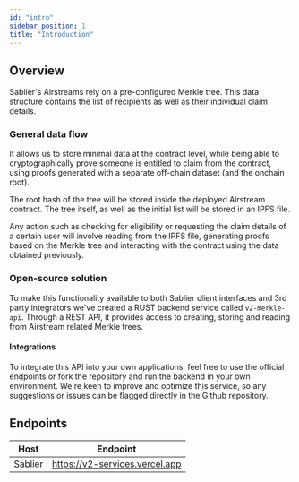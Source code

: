 ```yaml
---
id: "intro"
sidebar_position: 1
title: "Introduction"
---
```



## Overview

Sablier's Airstreams rely on a pre-configured Merkle tree. This data structure contains the list of recipients as well
as their individual claim details.

### General data flow

It allows us to store minimal data at the contract level, while being able to cryptographically prove someone is
entitled to claim from the contract, using proofs generated with a separate off-chain dataset (and the onchain root).

The root hash of the tree will be stored inside the deployed Airstream contract. The tree itself, as well as the initial
list will be stored in an IPFS file.

Any action such as checking for eligibility or requesting the claim details of a certain user will involve reading from
the IPFS file, generating proofs based on the Merkle tree and interacting with the contract using the data obtained
previously.

### Open-source solution

To make this functionality available to both Sablier client interfaces and 3rd party integrators we've created a RUST
backend service called `v2-merkle-api`. Through a REST API, it provides access to creating, storing and reading from
Airstream related Merkle trees.

#### Integrations

To integrate this API into your own applications, feel free to use the official endpoints or fork the repository and run
the backend in your own environment. We're keen to improve and optimize this service, so any suggestions or issues can
be flagged directly in the Github repository.

<LinkPreview
  href="https://github.com/sablier-labs/v2-merkle-api"
  icon="github"
  subtitle="Github - sablier-labs/v2-merkle-api"
  title="Sablier V2 Merkle API (Rust)"
/>

## Endpoints

| Host    | Endpoint                       |
| ------- | ------------------------------ |
| Sablier | https://v2-services.vercel.app |

